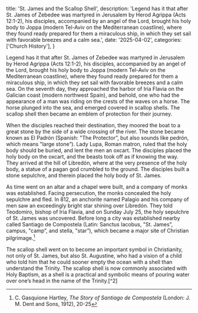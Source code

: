   title: 'St. James and the Scallop Shell',
  description: 'Legend has it that after St. James of Zebedee was martyred in Jerusalem by Herod Agrippa (Acts 12:1-2), his disciples, accompanied by an angel of the Lord, brought his holy body to Joppa (modern Tel-Aviv on the Mediterranean coastline), where they found ready prepared for them a miraculous ship, in which they set sail with favorable breezes and a calm sea.',
  date: '2025-04-02',
  categories: ['Church History'],
}

Legend has it that after St. James of Zebedee was martyred in Jerusalem by Herod Agrippa (Acts 12:1-2), his disciples, accompanied by an angel of the Lord, brought his holy body to Joppa (modern Tel-Aviv on the Mediterranean coastline), where they found ready prepared for them a miraculous ship, in which they set sail with favorable breezes and a calm sea. On the seventh day, they approached the harbor of Iria Flavia on the Galician coast (modern northwest Spain), and behold, one who had the appearance of a man was riding on the crests of the waves on a horse. The horse plunged into the sea, and emerged covered in scallop shells. The scallop shell then became an emblem of protection for their journey.

When the disciples reached their destination, they moored the boat to a great stone by the side of a wide crossing of the river. The stone became known as El Padrón (Spanish: "The Protector”, but also sounds like pedrón, which means "large stone”). Lady Lupa, Roman matron, ruled that the holy body should be buried, and lent the men an oxcart. The disciples placed the holy body on the oxcart, and the beasts took off as if knowing the way. They arrived at the hill of Libredón, where at the very presence of the holy body, a statue of a pagan god crumbled to the ground. The disciples built a stone sepulchre, and therein placed the holy body of St. James.

As time went on an altar and a chapel were built, and a company of monks was established. Facing persecution, the monks concealed the holy sepulchre and fled. In 812, an anchorite named Palagio and his company of men saw an exceedingly bright star shining over Libredón. They told Teodomiro, bishop of Iria Flavia, and on Sunday July 25, the holy sepulchre of St. James was uncovered. Before long a city was established nearby called Santiago de Compostela (Latin: Sanctus Iacobus, "St. James”, campus, "camp”, and stella, "star”), which became a major site of Christian pilgrimage.[^1]

The scallop shell went on to become an important symbol in Christianity, not only of St. James, but also St. Augustine, who had a vision of a child who told him that he could sooner empty the ocean with a shell than understand the Trinity. The scallop shell is now commonly associated with Holy Baptism, as a shell is a practical and symbolic means of pouring water over one’s head in the name of the Trinity.[^2]

[^1]: C. Gasquione Hartley, *The Story of Santiago de Compostela* (London: J. M. Dent and Sons, 1912), 20-25
[^1]: John A. Hardon, "Shell”, in the *Modern Catholic Dictionary* (New York: Doubleday and Company, 1980), 503
